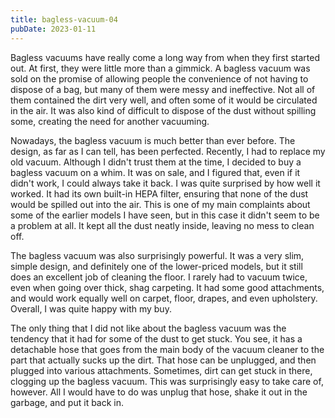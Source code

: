 ```yaml
---
title: bagless-vacuum-04
pubDate: 2023-01-11
---
```


Bagless vacuums have really come a long way from when they first started out. At first, they were little more than a gimmick. A bagless vacuum was sold on the promise of allowing people the convenience of not having to dispose of a bag, but many of them were messy and ineffective. Not all of them contained the dirt very well, and often some of it would be circulated in the air. It was also kind of difficult to dispose of the dust without spilling some, creating the need for another vacuuming.

Nowadays, the bagless vacuum is much better than ever before. The design, as far as I can tell, has been perfected. Recently, I had to replace my old vacuum. Although I didn't trust them at the time, I decided to buy a bagless vacuum on a whim. It was on sale, and I figured that, even if it didn't work, I could always take it back. I was quite surprised by how well it worked. It had its own built-in HEPA filter, ensuring that none of the dust would be spilled out into the air. This is one of my main complaints about some of the earlier models I have seen, but in this case it didn't seem to be a problem at all. It kept all the dust neatly inside, leaving no mess to clean off.

The bagless vacuum was also surprisingly powerful. It was a very slim, simple design, and definitely one of the lower-priced models, but it still does an excellent job of cleaning the floor. I rarely had to vacuum twice, even when going over thick, shag carpeting. It had some good attachments, and would work equally well on carpet, floor, drapes, and even upholstery. Overall, I was quite happy with my buy.

The only thing that I did not like about the bagless vacuum was the tendency that it had for some of the dust to get stuck. You see, it has a detachable hose that goes from the main body of the vacuum cleaner to the part that actually sucks up the dirt. That hose can be unplugged, and then plugged into various attachments. Sometimes, dirt can get stuck in there, clogging up the bagless vacuum. This was surprisingly easy to take care of, however. All I would have to do was unplug that hose, shake it out in the garbage, and put it back in.